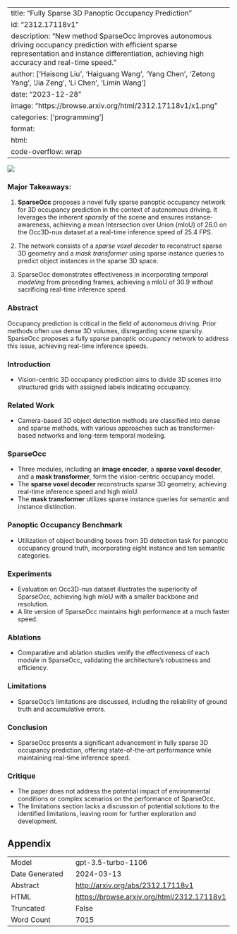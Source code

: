 
---
title: "Fully Sparse 3D Panoptic Occupancy Prediction"
id: "2312.17118v1"
description: "New method SparseOcc improves autonomous driving occupancy prediction with efficient sparse representation and instance differentiation, achieving high accuracy and real-time speed."
author: ['Haisong Liu', 'Haiguang Wang', 'Yang Chen', 'Zetong Yang', 'Jia Zeng', 'Li Chen', 'Limin Wang']
date: "2023-12-28"
image: "https://browse.arxiv.org/html/2312.17118v1/x1.png"
categories: ['programming']
format:
  html:
    code-overflow: wrap
---

![](https://browse.arxiv.org/html/2312.17118v1/x1.png)

### Major Takeaways:

1. **SparseOcc** proposes a novel fully sparse panoptic occupancy network for 3D occupancy prediction in the context of autonomous driving. It leverages the inherent *sparsity* of the scene and ensures instance-awareness, achieving a mean Intersection over Union (mIoU) of 26.0 on the Occ3D-nus dataset at a real-time inference speed of 25.4 FPS.

2. The network consists of a *sparse voxel decoder* to reconstruct sparse 3D geometry and a *mask transformer* using sparse instance queries to predict object instances in the sparse 3D space.

3. SparseOcc demonstrates effectiveness in incorporating *temporal modeling* from preceding frames, achieving a mIoU of 30.9 without sacrificing real-time inference speed.

### Abstract

Occupancy prediction is critical in the field of autonomous driving. Prior methods often use dense 3D volumes, disregarding scene sparsity. SparseOcc proposes a fully sparse panoptic occupancy network to address this issue, achieving real-time inference speeds.

### Introduction
- Vision-centric 3D occupancy prediction aims to divide 3D scenes into structured grids with assigned labels indicating occupancy.
  
### Related Work
- Camera-based 3D object detection methods are classified into dense and sparse methods, with various approaches such as transformer-based networks and long-term temporal modeling.

### SparseOcc
- Three modules, including an **image encoder**, a **sparse voxel decoder**, and a **mask transformer**, form the vision-centric occupancy model.
- The **sparse voxel decoder** reconstructs sparse 3D geometry, achieving real-time inference speed and high mIoU.
- The **mask transformer** utilizes sparse instance queries for semantic and instance distinction.

### Panoptic Occupancy Benchmark
- Utilization of object bounding boxes from 3D detection task for panoptic occupancy ground truth, incorporating eight instance and ten semantic categories.

### Experiments
- Evaluation on Occ3D-nus dataset illustrates the superiority of SparseOcc, achieving high mIoU with a smaller backbone and resolution.
- A lite version of SparseOcc maintains high performance at a much faster speed.

### Ablations
- Comparative and ablation studies verify the effectiveness of each module in SparseOcc, validating the architecture's robustness and efficiency.

### Limitations
- SparseOcc's limitations are discussed, including the reliability of ground truth and accumulative errors.

### Conclusion
- SparseOcc presents a significant advancement in fully sparse 3D occupancy prediction, offering state-of-the-art performance while maintaining real-time inference speed.

### Critique
- The paper does not address the potential impact of environmental conditions or complex scenarios on the performance of SparseOcc.
- The limitations section lacks a discussion of potential solutions to the identified limitations, leaving room for further exploration and development.

## Appendix

|          |          |
|----------|----------|
| Model     | gpt-3.5-turbo-1106       |
| Date Generated     | 2024-03-13       |
| Abstract | [http://arxiv.org/abs/2312.17118v1](http://arxiv.org/abs/2312.17118v1)        |
| HTML     | [https://browse.arxiv.org/html/2312.17118v1](https://browse.arxiv.org/html/2312.17118v1)       |
| Truncated       | False       |
| Word Count       | 7015       |
